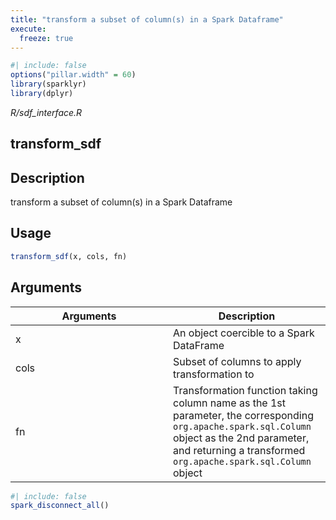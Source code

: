 ```yaml
---
title: "transform a subset of column(s) in a Spark Dataframe"
execute:
  freeze: true
---
```


```r
#| include: false
options("pillar.width" = 60)
library(sparklyr) 
library(dplyr)
```

*R/sdf_interface.R*

## transform_sdf

## Description
transform a subset of column(s) in a Spark Dataframe 


## Usage
```r
transform_sdf(x, cols, fn) 
```

## Arguments
|Arguments|Description|
|---|---|
| x | An object coercible to a Spark DataFrame |
| cols | Subset of columns to apply transformation to |
| fn | Transformation function taking column name as the 1st parameter, the corresponding `org.apache.spark.sql.Column` object as the 2nd parameter, and returning a transformed `org.apache.spark.sql.Column` object |








```r
#| include: false
spark_disconnect_all()
```
